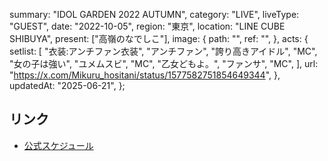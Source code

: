   summary: "IDOL GARDEN 2022 AUTUMN",
  category: "LIVE",
  liveType: "GUEST",
  date: "2022-10-05",
  region: "東京",
  location: "LINE CUBE SHIBUYA",
  present: ["高嶺のなでしこ"],
  image: {
    path: "",
    ref: "",
  },
  acts: {
    setlist: [
      "衣装:アンチファン衣装",
      "アンチファン",
      "誇り高きアイドル",
      "MC",
      "女の子は強い",
      "ユメムスビ",
      "MC",
      "乙女どもよ。",
      "ファンサ",
      "MC",
    ],
    url: "https://x.com/Mikuru_hositani/status/1577582751854649344",
  },
  updatedAt: "2025-06-21",
};

## リンク

- [公式スケジュール](https://takanenonadeshiko.jp/?p=434)
